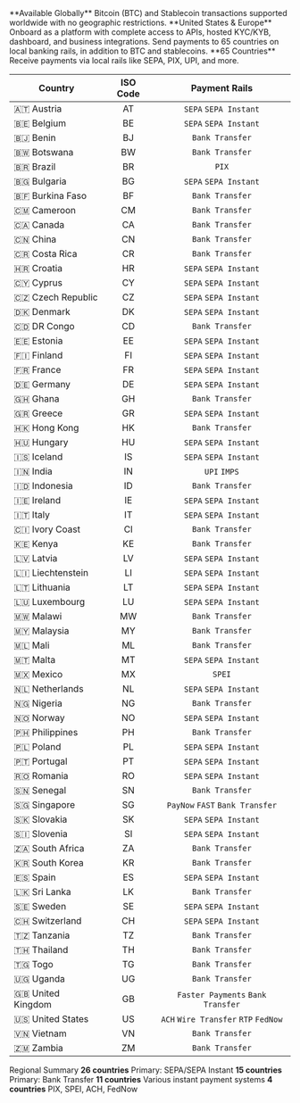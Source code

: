 <CardGroup cols={3}>
  <Card title="Cryptocurrency" icon="bitcoin" iconType="solid">
    **Available Globally**
Bitcoin (BTC) and Stablecoin transactions supported worldwide with no geographic restrictions.
  </Card>
  <Card title="Full Platform Access" icon="building" iconType="solid">
    **United States & Europe**
Onboard as a platform with complete access to APIs, hosted KYC/KYB, dashboard, and business integrations.
Send payments to 65 countries on local banking rails, in addition to BTC and stablecoins.
  </Card>
  <Card title="Local Payment Rails" icon="globe" iconType="solid">
    **65 Countries**
Receive payments via local rails like SEPA, PIX, UPI, and more.
  </Card>
</CardGroup>

| Country | ISO Code | Payment Rails |
|---|:---:|:---:|
| 🇦🇹 Austria | AT | `SEPA` `SEPA Instant` |
| 🇧🇪 Belgium | BE | `SEPA` `SEPA Instant` |
| 🇧🇯 Benin | BJ | `Bank Transfer` |
| 🇧🇼 Botswana | BW | `Bank Transfer` |
| 🇧🇷 Brazil | BR | `PIX` |
| 🇧🇬 Bulgaria | BG | `SEPA` `SEPA Instant` |
| 🇧🇫 Burkina Faso | BF | `Bank Transfer` |
| 🇨🇲 Cameroon | CM | `Bank Transfer` |
| 🇨🇦 Canada | CA | `Bank Transfer` |
| 🇨🇳 China | CN | `Bank Transfer` |
| 🇨🇷 Costa Rica | CR | `Bank Transfer` |
| 🇭🇷 Croatia | HR | `SEPA` `SEPA Instant` |
| 🇨🇾 Cyprus | CY | `SEPA` `SEPA Instant` |
| 🇨🇿 Czech Republic | CZ | `SEPA` `SEPA Instant` |
| 🇩🇰 Denmark | DK | `SEPA` `SEPA Instant` |
| 🇨🇩 DR Congo | CD | `Bank Transfer` |
| 🇪🇪 Estonia | EE | `SEPA` `SEPA Instant` |
| 🇫🇮 Finland | FI | `SEPA` `SEPA Instant` |
| 🇫🇷 France | FR | `SEPA` `SEPA Instant` |
| 🇩🇪 Germany | DE | `SEPA` `SEPA Instant` |
| 🇬🇭 Ghana | GH | `Bank Transfer` |
| 🇬🇷 Greece | GR | `SEPA` `SEPA Instant` |
| 🇭🇰 Hong Kong | HK | `Bank Transfer` |
| 🇭🇺 Hungary | HU | `SEPA` `SEPA Instant` |
| 🇮🇸 Iceland | IS | `SEPA` `SEPA Instant` |
| 🇮🇳 India | IN | `UPI` `IMPS` |
| 🇮🇩 Indonesia | ID | `Bank Transfer` |
| 🇮🇪 Ireland | IE | `SEPA` `SEPA Instant` |
| 🇮🇹 Italy | IT | `SEPA` `SEPA Instant` |
| 🇨🇮 Ivory Coast | CI | `Bank Transfer` |
| 🇰🇪 Kenya | KE | `Bank Transfer` |
| 🇱🇻 Latvia | LV | `SEPA` `SEPA Instant` |
| 🇱🇮 Liechtenstein | LI | `SEPA` `SEPA Instant` |
| 🇱🇹 Lithuania | LT | `SEPA` `SEPA Instant` |
| 🇱🇺 Luxembourg | LU | `SEPA` `SEPA Instant` |
| 🇲🇼 Malawi | MW | `Bank Transfer` |
| 🇲🇾 Malaysia | MY | `Bank Transfer` |
| 🇲🇱 Mali | ML | `Bank Transfer` |
| 🇲🇹 Malta | MT | `SEPA` `SEPA Instant` |
| 🇲🇽 Mexico | MX | `SPEI` |
| 🇳🇱 Netherlands | NL | `SEPA` `SEPA Instant` |
| 🇳🇬 Nigeria | NG | `Bank Transfer` |
| 🇳🇴 Norway | NO | `SEPA` `SEPA Instant` |
| 🇵🇭 Philippines | PH | `Bank Transfer` |
| 🇵🇱 Poland | PL | `SEPA` `SEPA Instant` |
| 🇵🇹 Portugal | PT | `SEPA` `SEPA Instant` |
| 🇷🇴 Romania | RO | `SEPA` `SEPA Instant` |
| 🇸🇳 Senegal | SN | `Bank Transfer` |
| 🇸🇬 Singapore | SG | `PayNow` `FAST` `Bank Transfer` |
| 🇸🇰 Slovakia | SK | `SEPA` `SEPA Instant` |
| 🇸🇮 Slovenia | SI | `SEPA` `SEPA Instant` |
| 🇿🇦 South Africa | ZA | `Bank Transfer` |
| 🇰🇷 South Korea | KR | `Bank Transfer` |
| 🇪🇸 Spain | ES | `SEPA`  `SEPA Instant` |
| 🇱🇰 Sri Lanka | LK | `Bank Transfer` |
| 🇸🇪 Sweden | SE | `SEPA` `SEPA Instant` |
| 🇨🇭 Switzerland | CH | `SEPA` `SEPA Instant` |
| 🇹🇿 Tanzania | TZ | `Bank Transfer` |
| 🇹🇭 Thailand | TH | `Bank Transfer` |
| 🇹🇬 Togo | TG | `Bank Transfer` |
| 🇺🇬 Uganda | UG | `Bank Transfer` |
| 🇬🇧 United Kingdom | GB | `Faster Payments` `Bank Transfer` |
| 🇺🇸 United States | US | `ACH` `Wire Transfer` `RTP` `FedNow` |
| 🇻🇳 Vietnam | VN | `Bank Transfer` |
| 🇿🇲 Zambia | ZM | `Bank Transfer` |

Regional Summary
<CardGroup cols={4}>
  <Card title="Europe" icon="landmark">
    **26 countries**
Primary: SEPA/SEPA Instant
  </Card>
  <Card title="Africa" icon="globe">
    **15 countries**
Primary: Bank Transfer 
  </Card>
  <Card title="Asia-Pacific" icon="earth-asia">
    **11 countries**
Various instant payment systems
  </Card>
  <Card title="Americas" icon="earth-americas">
    **4 countries**
PIX, SPEI, ACH, FedNow
  </Card>
</CardGroup>
